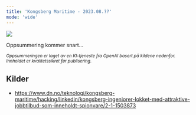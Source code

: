```yaml
---
title: 'Kongsberg Maritime - 2023.08.??'
mode: 'wide'
---
```


<Frame>
<img src="/images/kongsberg.png" noZoom/>
</Frame>

Oppsummering kommer snart...

<sup><i>Oppsummeringen er laget av en KI-tjeneste fra OpenAI basert på kildene nedenfor. Innholdet er kvalitetssikret før publisering.</i></sup>

## Kilder
- https://www.dn.no/teknologi/kongsberg-maritime/hacking/linkedin/kongsberg-ingeniorer-lokket-med-attraktive-jobbtilbud-som-inneholdt-spionvare/2-1-1503873
